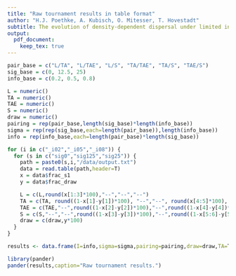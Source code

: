 ```yaml
---
title: "Raw tournament results in table format"
author: "H.J. Poethke, A. Kubisch, O. Mitesser, T. Hovestadt"
subtitle: The evolution of density-dependent dispersal under limited information.
output: 
  pdf_document: 
    keep_tex: true
---
```


```r

pair_base = c("L/TA", "L/TAE", "L/S", "TA/TAE", "TA/S", "TAE/S")
sig_base = c(0, 12.5, 25)
info_base = c(0.2, 0.5, 0.8)

L = numeric()
TA = numeric()
TAE = numeric()
S = numeric()
draw = numeric()
pairing = rep(pair_base,length(sig_base)*length(info_base))
sigma = rep(rep(sig_base,each=length(pair_base)),length(info_base))
info = rep(info_base,each=length(pair_base)*length(sig_base))

for (i in c("_i02","_i05","_i08")) {
  for (s in c("sig0","sig125","sig25")) {
    path = paste0(s,i,"/data/output.txt")
    data = read.table(path,header=T)
    x = data$frac_s1
    y = data$frac_draw

    L = c(L,round(x[1:3]*100),"--","--","--")
    TA = c(TA, round((1-x[1]-y[1])*100), "--","--", round(x[4:5]*100), "--")
    TAE = c(TAE,"--",round((1-x[2]-y[2])*100),"--",round((1-x[4]-y[4])*100),"--",round(x[6]*100))
    S = c(S,"--","--",round((1-x[3]-y[3])*100),"--",round((1-x[5:6]-y[5:6])*100))
    draw = c(draw,y*100)
  }
}

results <- data.frame(I=info,sigma=sigma,pairing=pairing,draw=draw,TA=TA,TAE=TAE,L=L,S=S)

```

```r
library(pander)
pander(results,caption="Raw tournament results.")
```
